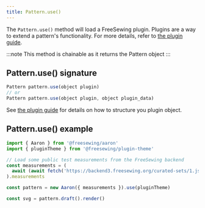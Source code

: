 ```yaml
---
title: Pattern.use()
---
```


The `Pattern.use()` method will load a FreeSewing plugin.
Plugins are a way to extend a pattern's functionality.
For more details, refer to [the plugin guide](/guides/plugins/).

:::note
This method is chainable as it returns the Pattern object
:::

## Pattern.use() signature

```js
Pattern pattern.use(object plugin)
// or
Pattern pattern.use(object plugin, object plugin_data)
```

See [the plugin guide](/guides/plugins/) for details on how to structure
you plugin object.

## Pattern.use() example

```js
import { Aaron } from '@freesewing/aaron'
import { pluginTheme } from '@freesewing/plugin-theme'

// Load some public test measurements from the FreeSewing backend
const measurements = (
  await (await fetch('https://backend3.freesewing.org/curated-sets/1.json')).json()
).measurements

const pattern = new Aaron({ measurements }).use(pluginTheme)

const svg = pattern.draft().render()
```
